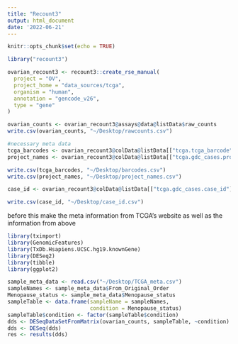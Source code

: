 ```yaml
---
title: "Recount3"
output: html_document
date: '2022-06-21'
---
```


```r
knitr::opts_chunk$set(echo = TRUE)
```

```r
library("recount3")

ovarian_recount3 <- recount3::create_rse_manual(
  project = "OV",
  project_home = "data_sources/tcga",
  organism = "human",
  annotation = "gencode_v26",
  type = "gene"
)
```

```r
ovarian_counts <- ovarian_recount3@assays@data@listData$raw_counts
write.csv(ovarian_counts, "~/Desktop/rawcounts.csv")
```

```r
#necessary meta data 
tcga_barcodes <- ovarian_recount3@colData@listData[["tcga.tcga_barcode"]]
project_names <- ovarian_recount3@colData@listData[["tcga.gdc_cases.project.name"]]

write.csv(tcga_barcodes, "~/Desktop/barcodes.csv")
write.csv(project_names, "~/Desktop/project_names.csv")
```

```r
case_id <- ovarian_recount3@colData@listData[["tcga.gdc_cases.case_id"]]

write.csv(case_id, "~/Desktop/case_id.csv")
```

before this make the meta information from TCGA's website as well as the information from above 

```r
library(tximport)
library(GenomicFeatures)
library(TxDb.Hsapiens.UCSC.hg19.knownGene)
library(DESeq2)
library(tibble)
library(ggplot2)
```


```r
sample_meta_data <- read.csv("~/Desktop/TCGA_meta.csv")
sampleNames <- sample_meta_data$From_Original_Order
Menopause_status <- sample_meta_data$Menopause_status
sampleTable <- data.frame(sampleName = sampleNames,
                          condition = Menopause_status)
sampleTable$condition <- factor(sampleTable$condition)
dds <- DESeqDataSetFromMatrix(ovarian_counts, sampleTable, ~condition)
dds <- DESeq(dds)
res <- results(dds)
```


